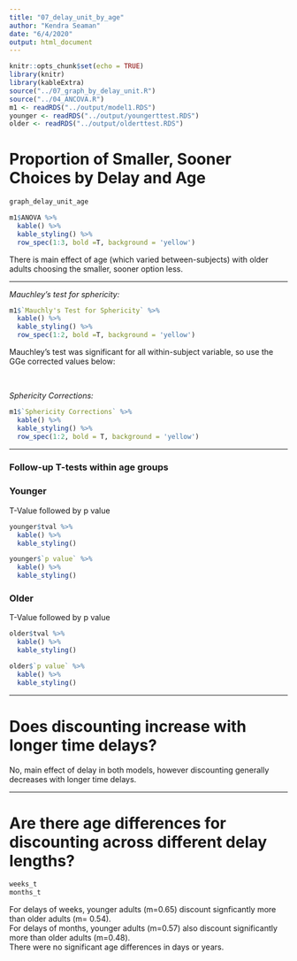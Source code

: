 ```yaml
---
title: "07_delay_unit_by_age"
author: "Kendra Seaman"
date: "6/4/2020"
output: html_document
---
```


```r
knitr::opts_chunk$set(echo = TRUE)
library(knitr)
library(kableExtra)
source("../07_graph_by_delay_unit.R")
source("../04_ANCOVA.R")
m1 <- readRDS("../output/model1.RDS")
younger <- readRDS("../output/youngerttest.RDS")
older <- readRDS("../output/olderttest.RDS")
```

# Proportion of Smaller, Sooner Choices by Delay and Age

```r
graph_delay_unit_age
```

```r
m1$ANOVA %>%
  kable() %>%
  kable_styling() %>%
  row_spec(1:3, bold =T, background = 'yellow')
```

There is main effect of age (which varied between-subjects) with older adults choosing the smaller, sooner option less. 

***
_Mauchley's test for sphericity:_
```r
m1$`Mauchly's Test for Sphericity` %>%
  kable() %>%
  kable_styling() %>%
  row_spec(1:2, bold =T, background = 'yellow')
```
Mauchley's test was significant for all within-subject variable, so use the GGe corrected values below:  
<p>&nbsp;</p>
_Sphericity Corrections:_
```r
m1$`Sphericity Corrections` %>%
  kable() %>%
  kable_styling() %>%
  row_spec(1:2, bold = T, background = 'yellow')
```
***

### Follow-up T-tests within age groups
### Younger
T-Value followed by p value
```r
younger$tval %>%
  kable() %>%
  kable_styling() 

younger$`p value` %>%
  kable() %>%
  kable_styling() 
```

### Older
T-Value followed by p value
```r
older$tval %>%
  kable() %>%
  kable_styling() 

older$`p value` %>%
  kable() %>%
  kable_styling() 
```
***
# Does discounting increase with longer time delays?
No, main effect of delay in both models, however discounting generally decreases with longer time delays.  

***
# Are there age differences for discounting across different delay lengths?
```r
weeks_t
months_t
```
For delays of weeks, younger adults (m=0.65) discount signficantly more than older adults (m= 0.54).  
For delays of months, younger adults (m=0.57) also discount significantly more than older adults (m=0.48).  
There were no significant age differences in days or years.